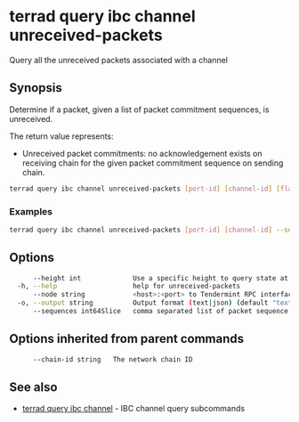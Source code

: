 # terrad query ibc channel unreceived-packets

Query all the unreceived packets associated with a channel

## Synopsis

Determine if a packet, given a list of packet commitment sequences, is unreceived.

The return value represents:
- Unreceived packet commitments: no acknowledgement exists on receiving chain for the given packet commitment sequence on sending chain.


```sh Terrad
terrad query ibc channel unreceived-packets [port-id] [channel-id] [flags]
```

### Examples

```sh Terrad
terrad query ibc channel unreceived-packets [port-id] [channel-id] --sequences=1,2,3
```

## Options

```sh Terrad
      --height int             Use a specific height to query state at (this can error if the node is pruning state)
  -h, --help                   help for unreceived-packets
      --node string            <host>:<port> to Tendermint RPC interface for this chain (default "tcp://localhost:26657")
  -o, --output string          Output format (text|json) (default "text")
      --sequences int64Slice   comma separated list of packet sequence numbers (default [])
```

## Options inherited from parent commands

```sh Terrad
      --chain-id string   The network chain ID
```

## See also

* [terrad query ibc channel](terrad_query_ibc_channel.mdx)	 - IBC channel query subcommands


